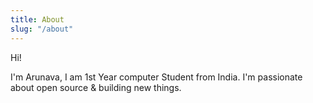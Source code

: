 ```yaml
---
title: About
slug: "/about"
---
```


Hi!

I'm Arunava, I am 1st Year computer Student from India. I'm passionate about open source & building new things.

